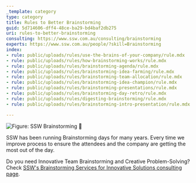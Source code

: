```yaml
---
_template: category
type: category
title: Rules to Better Brainstorming
guid: 5d714606-dff4-48ce-ba29-bd4baf2db275
uri: rules-to-better-brainstorming
consulting: https://www.ssw.com.au/consulting/brainstorming
experts: https://www.ssw.com.au/people/?skill=Brainstorming
index:
- rule: public/uploads/rules/use-the-brains-of-your-company/rule.mdx
- rule: public/uploads/rules/how-brainstorming-works/rule.mdx
- rule: public/uploads/rules/brainstorming-agenda/rule.mdx
- rule: public/uploads/rules/brainstorming-idea-farming/rule.mdx
- rule: public/uploads/rules/brainstorming-team-allocation/rule.mdx
- rule: public/uploads/rules/brainstorming-idea-champion/rule.mdx
- rule: public/uploads/rules/brainstorming-presentations/rule.mdx
- rule: public/uploads/rules/brainstorming-day-retro/rule.mdx
- rule: public/uploads/rules/digesting-brainstorming/rule.mdx
- rule: public/uploads/rules/brainstorming-intro-presentation/rule.mdx

---
```


![Figure: SSW Brainstorming 🤖](brainstorming-day-v2.png)

SSW has been running Brainstorming days for many years. Every time we improve process to ensure the attendees and the company are getting the most out of the day.

Do you need Innovative Team Brainstorming and Creative Problem-Solving? Check [SSW's Brainstorming Services for Innovative Solutions consulting page](https://www.ssw.com.au/consulting/brainstorming).
